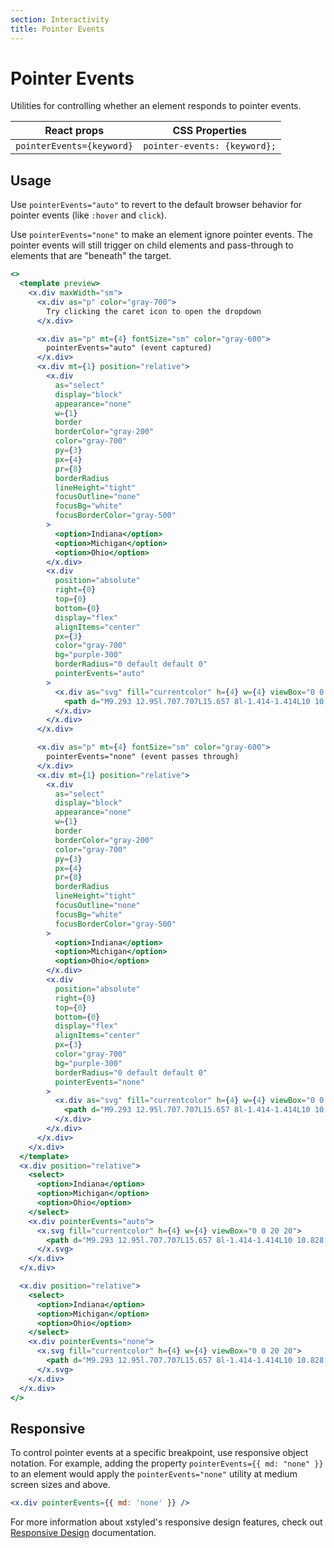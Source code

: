 ```yaml
---
section: Interactivity
title: Pointer Events
---
```


# Pointer Events

Utilities for controlling whether an element responds to pointer events.

| React props               | CSS Properties               |
| ------------------------- | ---------------------------- |
| `pointerEvents={keyword}` | `pointer-events: {keyword};` |

## Usage

Use `pointerEvents="auto"` to revert to the default browser behavior for pointer events (like `:hover` and `click`).

Use `pointerEvents="none"` to make an element ignore pointer events. The pointer events will still trigger on child elements and pass-through to elements that are "beneath" the target.

```jsx preview color=violet
<>
  <template preview>
    <x.div maxWidth="sm">
      <x.div as="p" color="gray-700">
        Try clicking the caret icon to open the dropdown
      </x.div>

      <x.div as="p" mt={4} fontSize="sm" color="gray-600">
        pointerEvents="auto" (event captured)
      </x.div>
      <x.div mt={1} position="relative">
        <x.div
          as="select"
          display="block"
          appearance="none"
          w={1}
          border
          borderColor="gray-200"
          color="gray-700"
          py={3}
          px={4}
          pr={8}
          borderRadius
          lineHeight="tight"
          focusOutline="none"
          focusBg="white"
          focusBorderColor="gray-500"
        >
          <option>Indiana</option>
          <option>Michigan</option>
          <option>Ohio</option>
        </x.div>
        <x.div
          position="absolute"
          right={0}
          top={0}
          bottom={0}
          display="flex"
          alignItems="center"
          px={3}
          color="gray-700"
          bg="purple-300"
          borderRadius="0 default default 0"
          pointerEvents="auto"
        >
          <x.div as="svg" fill="currentcolor" h={4} w={4} viewBox="0 0 20 20">
            <path d="M9.293 12.95l.707.707L15.657 8l-1.414-1.414L10 10.828 5.757 6.586 4.343 8z" />
          </x.div>
        </x.div>
      </x.div>

      <x.div as="p" mt={4} fontSize="sm" color="gray-600">
        pointerEvents="none" (event passes through)
      </x.div>
      <x.div mt={1} position="relative">
        <x.div
          as="select"
          display="block"
          appearance="none"
          w={1}
          border
          borderColor="gray-200"
          color="gray-700"
          py={3}
          px={4}
          pr={8}
          borderRadius
          lineHeight="tight"
          focusOutline="none"
          focusBg="white"
          focusBorderColor="gray-500"
        >
          <option>Indiana</option>
          <option>Michigan</option>
          <option>Ohio</option>
        </x.div>
        <x.div
          position="absolute"
          right={0}
          top={0}
          bottom={0}
          display="flex"
          alignItems="center"
          px={3}
          color="gray-700"
          bg="purple-300"
          borderRadius="0 default default 0"
          pointerEvents="none"
        >
          <x.div as="svg" fill="currentcolor" h={4} w={4} viewBox="0 0 20 20">
            <path d="M9.293 12.95l.707.707L15.657 8l-1.414-1.414L10 10.828 5.757 6.586 4.343 8z" />
          </x.div>
        </x.div>
      </x.div>
    </x.div>
  </template>
  <x.div position="relative">
    <select>
      <option>Indiana</option>
      <option>Michigan</option>
      <option>Ohio</option>
    </select>
    <x.div pointerEvents="auto">
      <x.svg fill="currentcolor" h={4} w={4} viewBox="0 0 20 20">
        <path d="M9.293 12.95l.707.707L15.657 8l-1.414-1.414L10 10.828 5.757 6.586 4.343 8z" />
      </x.svg>
    </x.div>
  </x.div>

  <x.div position="relative">
    <select>
      <option>Indiana</option>
      <option>Michigan</option>
      <option>Ohio</option>
    </select>
    <x.div pointerEvents="none">
      <x.svg fill="currentcolor" h={4} w={4} viewBox="0 0 20 20">
        <path d="M9.293 12.95l.707.707L15.657 8l-1.414-1.414L10 10.828 5.757 6.586 4.343 8z" />
      </x.svg>
    </x.div>
  </x.div>
</>
```

## Responsive

To control pointer events at a specific breakpoint, use responsive object notation. For example, adding the property `pointerEvents={{ md: "none" }}` to an element would apply the `pointerEvents="none"` utility at medium screen sizes and above.

```jsx
<x.div pointerEvents={{ md: 'none' }} />
```

For more information about xstyled's responsive design features, check out [Responsive Design](@TODO-link) documentation.
